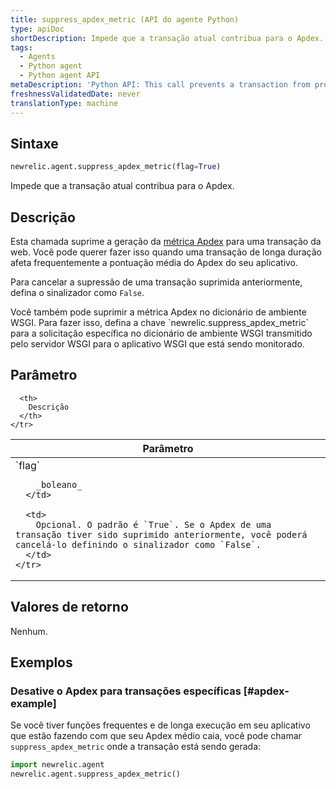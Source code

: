 ```yaml
---
title: suppress_apdex_metric (API do agente Python)
type: apiDoc
shortDescription: Impede que a transação atual contribua para o Apdex.
tags:
  - Agents
  - Python agent
  - Python agent API
metaDescription: 'Python API: This call prevents a transaction from producing an Apdex metric.'
freshnessValidatedDate: never
translationType: machine
---
```


## Sintaxe

```py
newrelic.agent.suppress_apdex_metric(flag=True)
```

Impede que a transação atual contribua para o Apdex.

## Descrição

Esta chamada suprime a geração da [métrica Apdex](/docs/apm/new-relic-apm/apdex/apdex-measuring-user-satisfaction) para uma transação da web. Você pode querer fazer isso quando uma transação de longa duração afeta frequentemente a pontuação média do Apdex do seu aplicativo.

Para cancelar a supressão de uma transação suprimida anteriormente, defina o sinalizador como `False`.

<Callout variant="tip">
  Você também pode suprimir a métrica Apdex no dicionário de ambiente WSGI. Para fazer isso, defina a chave `newrelic.suppress_apdex_metric` para a solicitação específica no dicionário de ambiente WSGI transmitido pelo servidor WSGI para o aplicativo WSGI que está sendo monitorado.
</Callout>

## Parâmetro

<table>
  <thead>
    <tr>
      <th width="25%">
        Parâmetro
      </th>

      <th>
        Descrição
      </th>
    </tr>
  </thead>

  <tbody>
    <tr>
      <td>
        `flag`

        _boleano_
      </td>

      <td>
        Opcional. O padrão é `True`. Se o Apdex de uma transação tiver sido suprimido anteriormente, você poderá cancelá-lo definindo o sinalizador como `False`.
      </td>
    </tr>
  </tbody>
</table>

## Valores de retorno

Nenhum.

## Exemplos

### Desative o Apdex para transações específicas [#apdex-example]

Se você tiver funções frequentes e de longa execução em seu aplicativo que estão fazendo com que seu Apdex médio caia, você pode chamar `suppress_apdex_metric` onde a transação está sendo gerada:

```py
import newrelic.agent
newrelic.agent.suppress_apdex_metric()
```

